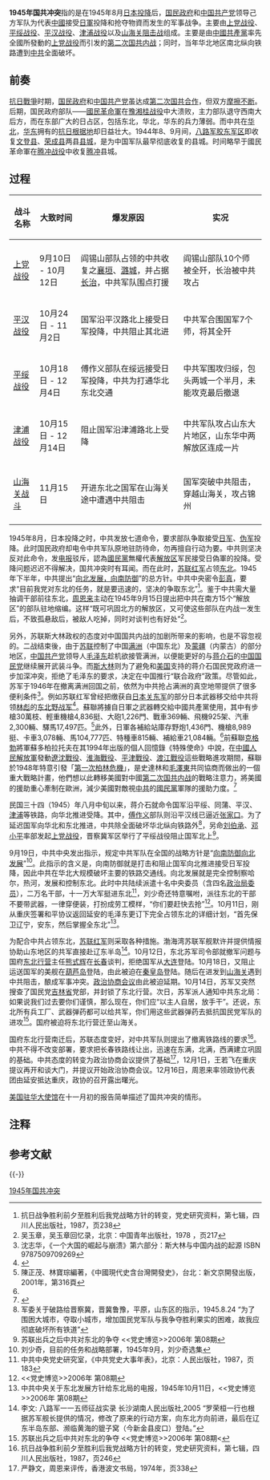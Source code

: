 '''1945年国共冲突'''指的是在1945年8月[[日本投降|日本投降]]后，[[國民政府|国民政府]]和[[中国共产党|中国共产党]]领导己方军队为代表[[中華民國大陸時期|中國]]接受[[日軍|日軍]]投降和抢夺物資而发生的军事战争。主要由[[上党战役|上党战役]]、[[平绥战役|平绥战役]]、[[平汉战役|平汉战役]]、[[津浦战役|津浦战役]]以及[[山海关阻击战|山海关阻击战]]组成。主要是由[[中國共產黨|中國共產黨]]率先全國所發動的[[上党战役|上党战役]]而引发的[[第二次国共内战|第二次国共内战]]；同时，当年华北地区南北纵向铁路{{notetag|主干线[[津浦铁路|津浦铁路]]，[[平汉铁路|平汉铁路]]等}}遭到[[中共|中共]]全面破坏。

== 前奏==

[[抗日戰爭|抗日戰爭]]时期，[[國民政府|国民政府]]和[[中国共产党|中国共产党]]虽达成[[第二次国共合作|第二次国共合作]]，但双方[[國共摩擦|摩擦不断]]。后期，国民政府部队——[[國民革命軍|國民革命軍]]在[[豫湘桂战役|豫湘桂战役]]中大溃败，主力部队退守西南大后方，而在东部广大的日占区，包括东北，华北，华东的兵力薄弱。而中共在[[华北|华北]]，[[华东|华东]]拥有的[[抗日根据地|抗日根据地]]却日益壮大。1944年8、9月间，[[八路军|八路军]][[胶东军区|胶东军区]]即收复[[文登县|文登县]]、[[荣成县|荣成县]]两县[[县城|县城]]，是为中国军队最早彻底收复的县城。时间略早于國民革命軍在[[騰衝戰役|腾冲战役]]中收复[[腾冲县|腾冲]]县城。

== 过程 ==
{| class="wikitable"
!战斗名称||大致时间||爆发原因||实况
|-
|-
|[[上党战役|上党战役]]|| 9月10日 - 10月12日|| 阎锡山部队占领的中共收复之[[襄垣|襄垣]]、[[潞城|潞城]]，并占据[[長治市|长治]]，中共军队围点打援||阎锡山部队10个师被全歼，长治被中共攻占
|-
|[[平汉战役|平汉战役]]|| 10月24日 - 11月2日|| 国军沿平汉路北上接受日军投降，中共阻止其北进||中共军合围国军7个师，将其全歼
|-
|[[平绥战役|平绥战役]]||10月18日 - 12月4日 ||傅作义部队在绥远接受日军投降，中共为打通华北东北交通||中共军围攻归绥，包头两城一个半月，未能攻克最后撤退
|-
|[[津浦战役|津浦战役]]||10月15日 - 12月14日||阻止国军沿津浦路北上受降|| 中共军队攻占山东大片地区，山东华中两解放区连成一片
|-
|-
|[[山海关战斗_(1945年)|山海关战斗]]||11月15日||开进东北之国军在山海关途中遭遇中共阻击|| 国军突破中共阻击，穿越山海关，攻占锦州
|-
|}

1945年8月，日本投降之时，中共发放七道命令，要求部队争取接受[[日军|日军]]、[[伪军|伪军]]投降。此时国民政府却电令中共军队原地驻防待命，勿再擅自行动为要。中共则坚决反对此命令，发[[电报|电报]]驳斥，認為[[國民黨|國民黨]]無權代表[[解放区|解放区]]军民接受日偽軍的投降。受降问题迟迟不得解决，国共冲突时有耳闻。而在此时，[[苏联红军|苏联红军]]占领[[中国东北地区|东北]]。1945年下半年，中共提出“[[向北发展，向南防御|向北发展，向南防御]]”的总方针。中共中央密令[[彭真|彭真]]，要求“目前我党对东北的任务，就是要迅速的，坚决的争取东北”<ref> 抗日战争胜利前夕至胜利后我党战略方针的转变，党史研究资料，第七辑，四川人民出版社，1987，页238 </ref>。鉴于中共需大量抽调干部前往东北，[[周恩来|周恩来]]主动在1945年9月15日提出把中共在南方15个“解放区”的部队驻地缩编。这样“既可巩固北方的解放区，又可使这些部队在内战一发生后，不致孤悬敌后，被敌人吃掉，同时对谈判也有好处”<ref>吴玉章，吴玉章回忆录，北京：中国青年出版社，1978 ，页217</ref>。

另外，苏联斯大林政权的态度对中国国共内战的加剧所带来的影响，也是不容忽视的。二战结束後，由于[[苏联|苏联]]控制了中国[[满洲|满洲]]（中国东北）及[[蒙疆|蒙疆]]（内蒙古）的部分地区，[[中国共产党|中国共产党]]领导人[[毛泽东|毛泽东]]趁机欲接管满洲，以便能更好的与[[蒋介石|蒋介石]]的[[中国国民党|中国国民党]]继续展开武装斗争。而[[斯大林|斯大林]]则为了避免和[[美国|美国]]支持的蒋介石国民党政府进一步加深冲突，拒绝了毛泽东的要求，决定在中国推行“联合政府”政策。尽管如此，苏军于1946年在撤离满洲回国之前，依然为中共抢占满洲的真空地带提供了很多便利条件<ref>沈志华，《一个大国的崛起与崩溃》第六部分：斯大林与中国内战的起源 ISBN 9787509709269</ref>。例如苏联红军曾经把缴获自[[日本关东军|日本关东军]]的部分日本武器移交给中共将领[[林彪|林彪]]的[[东北野战军|东北野战军]]<ref>{{Cite web |url=http://book.sina.com.cn/excerpt/sz/rw/2011-11-24/0951293044_2.shtml |title=杨奎松《读史求实》：苏联给了林彪东北野战军多少现代武器 |accessdate=2013-07-03 |archive-date=2013-09-26 |archive-url=https://web.archive.org/web/20130926184147/http://book.sina.com.cn/excerpt/sz/rw/2011-11-24/0951293044_2.shtml |dead-url=no }}</ref>。蘇聯將擄自日軍之武器轉交給中國共產黨使用，其中有步槍30萬枝、輕重機槍4,836挺、大砲1,226門、戰車369輛、飛機925架、汽車2,300輛、驛馬17,497匹。<ref name="開發史，第316頁">陳正茂、林寶琮編著，《中國現代史含台灣開發史》，台北：新文京開發出版，2001年，第316頁</ref>此外，日軍各補給站庫存野炮1,436門、機槍8,989挺、卡車3,078輛、馬104,777匹、特種車815輛、補給車21,084輛。<ref name="開發史，第316頁"/>前蘇聯[[克格勃|克格勃]]將軍蘇多柏拉托夫在其1994年出版的個人回憶錄《特殊使命》中說，在[[中國人民解放軍|中國人民解放軍]]發動[[遼沈戰役|遼沈戰役]]、[[淮海戰役|淮海戰役]]、[[平津戰役|平津戰役]]、[[渡江戰役|渡江戰役]]這些戰略進攻期間，蘇聯於1948年特意引發「[[第一次柏林危機|第一次柏林危機]]」，是史達林和[[毛澤東|毛澤東]]共同協商而做出的一個重大戰略計畫，他們想以此轉移美國對中國[[第二次国共内战|第二次国共内战]]的戰略注意力，將美國的援助重心牽制在歐洲，減少美國對敵視[[中共|中共]]的[[國民黨|國民黨]]軍隊的援助力度。<ref>{{Cite web |url=http://news.sina.com.cn/o/2005-08-17/00256707190s.shtml |title=新浪網：1948年柏林危機是否影響中國 |accessdate=2013-07-03 |archive-date=2016-05-13 |archive-url=https://web.archive.org/web/20160513000628/http://news.sina.com.cn/o/2005-08-17/00256707190s.shtml |dead-url=no }}</ref>

民国三十四（1945）年八月中旬以来，蒋介石就命令国军沿平绥、同蒲、平汉、[[津浦铁路|津浦]]等铁路，向华北推进受降。其中，[[傅作义|傅作义]]部队则沿平汉线已逼近[[张家口|张家口]]。为了延迟国军向华北和东北推进，中共除全面破坏华北纵向铁路外<ref>军委关于破路给晋察冀，晋冀鲁豫，平原，山东区的指示，1945.8.24 “为了围困大城市，夺取小城市，增加国民党军队与我争夺胜利果实的困难，故我应彻底破坏所有铁道”</ref>，另命[[刘伯承|刘伯承]]、[[邓小平|邓小平]]率部发起[[上党战役|上党战役]]，晋察冀军区举行了平绥战役阻止国军北上<ref> 苏联出兵之后中共对东北的争夺 <<党史博览>>2006年 第08期</ref>。

9月19日，中共中央发出指示，规定中共军队在全国的战略方针是“[[向南防御向北发展|向南防御向北发展]]”<ref>刘少奇，目前的任务和战略部署，1945年9月，刘少奇选集</ref>。此指示的含义是，向南防御就是打击和阻止国军向北推进接受日军投降，因此中共在华北大规模破坏主要的铁路交通线。向北发展就是完全控制察哈尔，热河，发展和控制东北。此时中共陆续派遣十名中央委员（含四名[[政治局委员|政治局委员]]），二万名干部，十一万大军挺进东北<ref>中共中央党史研究室，《中共党史大事年表》，北京：人民出版社，1987，页183</ref>，刘少奇还特意嘱咐，派往东北的干部不要带武器，一律穿便装，打扮成劳工模样，“你们要赶快去抢”<ref><<党史博览>>2006年 第08期 </ref>。10月11日，刚从重庆签署和平协议返回延安的毛泽东更订下完全占领东北的详细计划，“首先保卫辽宁，安东，然后掌握全东北”<ref> 中共中央关于东北发展方针给东北局的电报，1945年10月11日，<<党史博览>>2006年 第08期 </ref>。

为配合中共占领东北，[[苏联红军|苏联红军]]则采取各种措施。渤海湾苏联军舰默许并提供情报协助山东地区的共军直接赴辽东半岛<ref> 李文: 八路军一一五师征战实录 长沙湖南人民出版社,2005 “罗荣桓一行也根据苏军舰长提供的情况，修改了原来的行动方案，向东北方向前进，最后在辽东半岛东部、濒临黄海的貔子窝（今新金县皮口）登陆。” </ref>。10月12日，东北苏军司令部就撤军问题与国府[[东北行营|东北行营]]主任[[熊式辉|熊式辉]]在[[长春|长春]]谈判，拒绝国军从[[大连|大连]]登陆。10月18日，又阻止运送国军的美舰在[[葫芦岛|葫芦岛]]登陆，由此被迫在[[秦皇岛|秦皇岛]]登陆。随后在进发到[[山海关|山海关]]遇到中共阻击，酿成军事冲突。[[政治协商会议|政治协商会议]]由此被迫延期。10月14日，苏军又突然搜查了国民党[[吉林省|吉林省]]党部，并封锁了东北行营。次日，苏军派人通知中共东北局：如果说我们过去要你们谨慎，那么现在，你们应“以主人自居，放手干”。还说，东北所有兵工厂、武器弹药都可以给共军，你们用这些武器弹药去抵抗国民党军队的进攻<ref>苏联出兵之后中共对东北的争夺 <<党史博览>>2006年 第08期< </ref>。国府被迫将东北行营迁至山海关。

国府东北行营南迁后，苏联态度变好，对中共军队则提出了撤离铁路线的要求<ref>抗日战争胜利前夕至胜利后我党战略方针的转变，党史研究资料，第七辑，四川人民出版社，1987，页246 </ref>。中共不得不改变部署，要求把长春铁路线让出，迅速在东满，北满，西满建立巩固的基础。中共态度的转变为政治协商会议提供了基础<ref>严静文，周恩来评传，香港波文书局，1974年，页338 </ref>，12月1日，王若飞在重庆提议再开和谈大门，并提议开始政治协商会议。12月16日，周恩来率领政协代表团由延安抵达重庆，政协的召开露出曙光。

[[美国驻华大使馆|美国驻华大使馆]]在十一月初的报告简单描述了国共冲突的情形。
{{divbox|white|美国大使馆在1945年11月报告节选<ref>The Department of State, United States Relations with China: with Special Reference to the Period 1944-1949, Washington:Government Printing Office, Aug.1949),P.110</ref> |
广泛的内战威胁似乎愈来愈增强，这一形势可以从政治协商会议的延期得到证明；为了防止国军占领敌占区，中共的主要武器是严重破坏华北的铁路线；在重庆谈判之后的后续谈判里，中共许诺假如国军停止进兵的话，共军则停止进攻铁路交通；然而国民政府拒绝这项建议，因为他们认为进兵受降是国民政府的权利，故冲突不断且持续扩大。因此大使馆认为情况几乎是无望的。}}

== 注释 ==
{{NoteFoot}}

== 参考文献 ==
{{Reflist}}

{{-}}
{{国共摩擦}}
{{第二次国共内战}}

[[Category:1945年国共冲突|]]